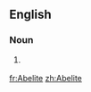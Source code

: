 ==English==

===Noun===
{{en-noun}}

# {{history|ecclesiastical}} {{alternative spelling of|[[Abelian]]}} 

{{anagrams:en/abeeilt}}
[[fr:Abelite]]
[[zh:Abelite]]
